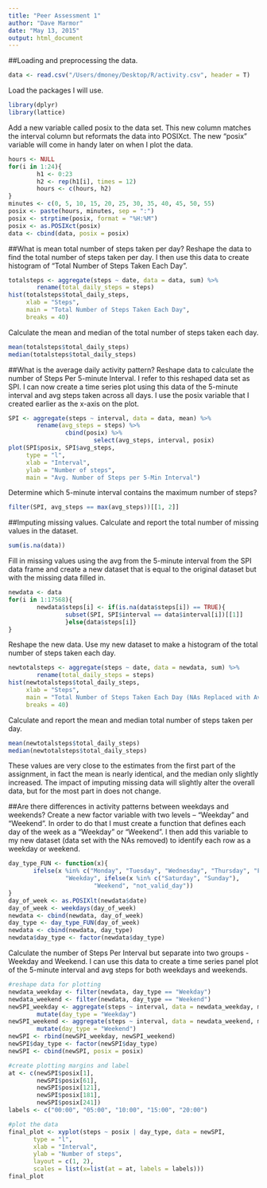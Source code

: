 ```yaml
---
title: "Peer Assessment 1"
author: "Dave Marmor"
date: "May 13, 2015"
output: html_document
---
```


##Loading and preprocessing the data.
```r
data <- read.csv("/Users/dmoney/Desktop/R/activity.csv", header = T)
```
Load the packages I will use.
```r
library(dplyr)
library(lattice)
```

Add a new variable called posix to the data set.
This new column matches the interval column but reformats the data into POSIXct.
The new "posix" variable will come in handy later on when I plot the data.
```r
hours <- NULL
for(i in 1:24){
        h1 <- 0:23
        h2 <- rep(h1[i], times = 12)
        hours <- c(hours, h2)
}
minutes <- c(0, 5, 10, 15, 20, 25, 30, 35, 40, 45, 50, 55)
posix <- paste(hours, minutes, sep = ":")
posix <- strptime(posix, format = "%H:%M")
posix <- as.POSIXct(posix)
data <- cbind(data, posix = posix)
```

##What is mean total number of steps taken per day?
Reshape the data to find the total number of steps taken per day.
I then use this data to create histogram of "Total Number of Steps Taken Each Day".
```r
totalsteps <- aggregate(steps ~ date, data = data, sum) %>%
        rename(total_daily_steps = steps)
hist(totalsteps$total_daily_steps, 
     xlab = "Steps", 
     main = "Total Number of Steps Taken Each Day",
     breaks = 40)
```
Calculate the mean and median of the total number of steps taken each day.
```r
mean(totalsteps$total_daily_steps)
median(totalsteps$total_daily_steps)
```

##What is the average daily activity pattern?
Reshape data to calculate the number of Steps Per 5-minute Interval.
I refer to this reshaped data set as SPI.  I can now create a time series plot using this data of the 5-minute interval and avg steps taken across all days.  I use the posix variable that I created earlier as the x-axis on the plot.
```r
SPI <- aggregate(steps ~ interval, data = data, mean) %>%
        rename(avg_steps = steps) %>%
                cbind(posix) %>%
                        select(avg_steps, interval, posix)
plot(SPI$posix, SPI$avg_steps, 
     type = "l",
     xlab = "Interval",
     ylab = "Number of steps",
     main = "Avg. Number of Steps per 5-Min Interval")
```

Determine which 5-minute interval contains the maximum number of steps?
```r
filter(SPI, avg_steps == max(avg_steps))[[1, 2]]
```

##Imputing missing values.
Calculate and report the total number of missing values in the dataset.
```r
sum(is.na(data))
```
Fill in missing values using the avg from the 5-minute interval from the SPI data frame and create a new dataset that is equal to the original dataset but with the missing data filled in.
```r
newdata <- data
for(i in 1:17568){
        newdata$steps[i] <- if(is.na(data$steps[i]) == TRUE){
                subset(SPI, SPI$interval == data$interval[i])[[1]]                                  
                }else{data$steps[i]}
}
```
Reshape the new data.  Use my new dataset to make a histogram of the total number of steps taken each day.
```r
newtotalsteps <- aggregate(steps ~ date, data = newdata, sum) %>%
        rename(total_daily_steps = steps)
hist(newtotalsteps$total_daily_steps,
     xlab = "Steps", 
     main = "Total Number of Steps Taken Each Day (NAs Replaced with Avg)",
     breaks = 40)
```
Calculate and report the mean and median total number of steps taken per day.
```r
mean(newtotalsteps$total_daily_steps)
median(newtotalsteps$total_daily_steps)
```
These values are very close to the estimates from the first part of the assignment, in fact the mean is nearly identical, and the median only slightly increased.  The impact of imputing missing data will slightly alter the overall data, but for the most part in does not change.

##Are there differences in activity patterns between weekdays and weekends?
Create a new factor variable with two levels – "Weekday" and "Weekend".
In order to do that I must create a function that defines each day of the week as a "Weekday" or "Weekend".  I then add this variable to my new dataset (data set with the NAs removed) to identify each row as a weekday or weekend.
```r
day_type_FUN <- function(x){
       ifelse(x %in% c("Monday", "Tuesday", "Wednesday", "Thursday", "Friday"),
                "Weekday", ifelse(x %in% c("Saturday", "Sunday"), 
                        "Weekend", "not_valid_day"))
}
day_of_week <- as.POSIXlt(newdata$date)
day_of_week <- weekdays(day_of_week)
newdata <- cbind(newdata, day_of_week)
day_type <- day_type_FUN(day_of_week)
newdata <- cbind(newdata, day_type)
newdata$day_type <- factor(newdata$day_type)
```
Calculate the number of Steps Per Interval but separate into two groups - Weekday and Weekend.  I can use this data to create a time series panel plot of the 5-minute interval and avg steps for both weekdays and weekends.
```r
#reshape data for plotting
newdata_weekday <- filter(newdata, day_type == "Weekday")
newdata_weekend <- filter(newdata, day_type == "Weekend")
newSPI_weekday <- aggregate(steps ~ interval, data = newdata_weekday, mean) %>%
        mutate(day_type = "Weekday")
newSPI_weekend <- aggregate(steps ~ interval, data = newdata_weekend, mean) %>%
        mutate(day_type = "Weekend")
newSPI <- rbind(newSPI_weekday, newSPI_weekend)
newSPI$day_type <- factor(newSPI$day_type)
newSPI <- cbind(newSPI, posix = posix)

#create plotting margins and label
at <- c(newSPI$posix[1],
        newSPI$posix[61],
        newSPI$posix[121],
        newSPI$posix[181],
        newSPI$posix[241])
labels <- c("00:00", "05:00", "10:00", "15:00", "20:00")

#plot the data
final_plot <- xyplot(steps ~ posix | day_type, data = newSPI,
       type = "l",
       xlab = "Interval",
       ylab = "Number of steps",
       layout = c(1, 2),
       scales = list(x=list(at = at, labels = labels)))
final_plot
```
